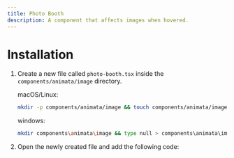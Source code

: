 ```yaml
---
title: Photo Booth
description: A component that affects images when hovered.
---
```


<ComponentPreview name="image-photo-booth--docs" />

# Installation

1. Create a new file called `photo-booth.tsx` inside the `components/animata/image` directory.

   macOS/Linux:
   ```bash
   mkdir -p components/animata/image && touch components/animata/image/photo-booth.tsx
   ```

   windows:
   ```bash
   mkdir components\animata\image && type null > components\animata\image\photo-booth.tsx
   ```

2. Open the newly created file and add the following code:

```jsx file=<rootDir>/animata/image/photo-booth.tsx

```

